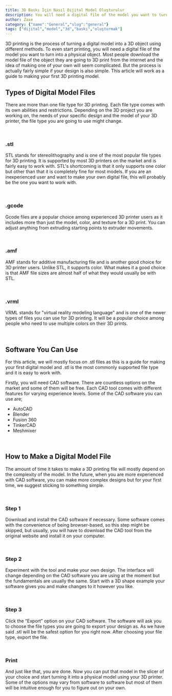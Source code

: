 ```yaml
---
title: 3D Baskı İçin Nasıl Dijital Model Oluşturulur
description: You will need a digital file of the model you want to turn into a physical object. Most people download the model file of the object they are going to 3D print.
author: Zaxe
category: {"name":"General","slug":"general"}
tags: ["dijital","model","3d","baskı","oluşturmak"]
---
```


<Aligned>
3D printing is the process of turning a digital model into a 3D object using different methods. To even start printing, you will need a digital file of the model you want to turn into a physical object. Most people download the model file of the object they are going to 3D print from the internet and the idea of making one of your own will seem complicated. But the process is actually fairly simple if your design is also simple. This article will work as a guide to making your first 3D printing model. 

## Types of Digital Model Files

There are more than one file type for 3D printing. Each file type comes with its own abilities and restrictions. Depending on the 3D project you are working on, the needs of your specific design and the model of your 3D printer, the file type you are going to use might change. 

<br/>

### .stl

STL stands for stereolithography and is one of the most popular file types for 3D printing. It is supported by most 3D printers on the market and is fairly easy to work with. STL's shortcoming is that it only supports one color but other than that it is completely fine for most models. If you are an inexperienced user and want to make your own digital file, this will probably be the one you want to work with. 

<br/>

### .gcode

Gcode files are a popular choice among experienced 3D printer users as it includes more than just the model, color, and texture for a 3D print. You can adjust anything from extruding starting points to extruder movements. 

<br/>

### .amf

AMF stands for additive manufacturing file and is another good choice for 3D printer users. Unlike STL, it supports color. What makes it a good choice is that AMF file sizes are almost half of what they would usually be with STL. 

<br/>

### .vrml

VRML stands for "virtual reality modeling language" and is one of the newer types of files you can use for 3D printing. It will be a popular choice among people who need to use multiple colors on their 3D prints.

<br/>

## Software You Can Use 

For this article, we will mostly focus on .stl files as this is a guide for making your first digital model and .stl is the most commonly supported file type and it is easy to work with. 

Firstly, you will need CAD software. There are countless options on the market and some of them will be free. Each CAD tool comes with different features for varying experience levels. Some of the CAD software you can use are; 

- AutoCAD
- Blender
- Fusion 360 
- TinkerCAD
- Meshmixer

<br/>

## How to Make a Digital Model File 

The amount of time it takes to make a 3D printing file will mostly depend on the complexity of the model. In the future, when you are more experienced with CAD software, you can make more complex designs but for your first time, we suggest sticking to something simple. 

<br/>

### Step <span className="list-number">1</span>

Download and install the CAD software if necessary. Some software comes with the convenience of being browser-based, so this step might be skipped, but usually, you will have to download the CAD tool from the original website and install it on your computer. 

<br/>

### Step <span className="list-number">2</span>

Experiment with the tool and make your own design. The interface will change depending on the CAD software you are using at the moment but the fundamentals are usually the same. Start with a 3D shape example your software gives you and make changes to it however you like. 

<br/>

### Step <span className="list-number">3</span>

Click the “Export” option on your CAD software. The software will ask you to choose the file types you are going to export your design as. As we have said .stl will be the safest option for you right now. After choosing your file type, export the file.

<br/>

### <span className="list-number">Print</span>

And just like that, you are done. Now you can put that model in the slicer of your choice and start turning it into a physical model using your 3D printer. Some of the options may vary from software to software but most of them will be intuitive enough for you to figure out on your own. 
</Aligned>


